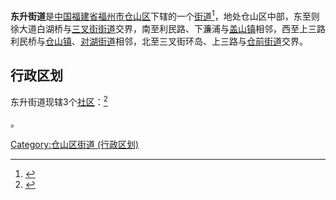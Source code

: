 {{中国乡级行政区
| 行政区全称 = 东升街道
| 景观照片文件名 = 
| 景观照片描述 = 
| 汉语拼音 = 
| 通用拼音 = 
| 注音符號 = 
| 其它标音类型1 = 
| 其它标音1 = 
| 其它标音类型2 = 
| 其它标音2 = 
| 其它语言类型1 = 
| 其它语言地名1 = 
| 其它语言类型2 = 
| 其它语言地名2 = 
| 行政区划代码 = 
| 地理坐标 = 
| 总面积 = 1.3平方公里
| 户籍人口 = 
| 户籍人口年份 = 
| 常住人口 = 
| 常住人口年份 = 
| 人口密度 = 
| 行政区划 = 
| 官方网站 = 
| 政府驻地 = 
| 建置时间 = 1996年7月
| 邮政编码 = 
| 毗邻行政区 = 
| 位置图文件名 = 
| 位置图描述 = 
|35/01/04/002/000
}}
'''东升街道'''是[[中华人民共和国|中国]][[福建省|福建省]][[福州市|福州市]][[仓山区|仓山区]]下辖的一个[[街道办事处|街道]]<ref>{{PRC admin/ref sgc|{{PRC admin/parent|35/01/04/002/000}}}}</ref>，地处仓山区中部，东至则徐大道白湖桥与[[三叉街街道|三叉街街道]]交界，南至利民路、下濂浦与[[盖山镇|盖山镇]]相邻，西至上三路利民桥与[[仓山镇_(福州市)|仓山镇]]、[[对湖街道|对湖街道]]相邻，北至三叉街环岛、上三路与[[仓前街道_(福州市)|仓前街道]]交界。

== 行政区划 ==

东升街道现辖3个[[社区_(行政区划)|社区]]：<ref>{{PRC admin/ref sgc|35/01/04/002/000}}</ref>

{{PRC admin/children|35/01/04/002/000}}。

{{仓山区行政区划}}
{{福建行政区划小作品}}
[[Category:仓山区街道_(行政区划)|Category:仓山区街道 (行政区划)]]